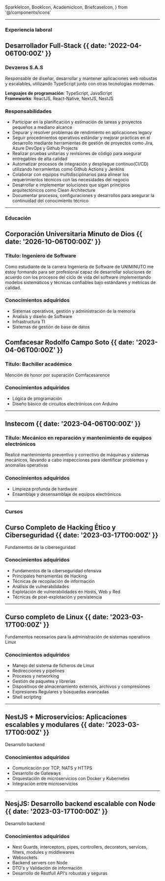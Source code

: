   SparkleIcon,
  BookIcon,
  AcademicIcon,
  BriefcaseIcon,
} from '@/components/icons'


---

### <BriefcaseIcon/> Experiencia laboral

## Desarrollador Full-Stack {{ date: '2022-04-06T00:00Z' }}

### Devzeros S.A.S

Responsable de diseñar, desarrollar y mantener aplicaciones web robustas y escalables, utilizando TypeScript junto con otras tecnologías modernas.

<b>Lenguajes de programación</b>: TypeScript, JavaScript <br />
<b>Frameworks</b>: ReactJS, React-Native, NextJS, NestJS <br />

### <SparkleIcon /> Responsabilidades

- Participar en la planificación y estimación de tareas y proyectos pequeños a mediano alcance
- Depurar y resolver problemas de rendimiento en aplicaciones legacy
- Seguir procedmientos operativos estándar y mejorar prácticas en el desarrollo mediante herramientas de gestión de proyectos como Jira, Azure DevOps y Github Projects
- Realizar pruebas unitarias y revisiones de código para asegurar entregables de alta calidad
- Automatizar procesos de integración y despliegue continuo(CI/CD) utilizando herramientas como Github Actions y Jenkins
- Colaborar con equipos multidisciplinarios para alinear los requerimientos técnicos con las necesidades del negocio
- Desarrollar e implementar soluciones que sigan principios arquitectónicos como Clean Architecture
- Documentar procesos, configuraciones y desarrollos para asegurar la continuidad del conocimiento técnico

---

### <BookIcon/> Educación

## Corporación Universitaria Minuto de Dios {{ date: '2026-10-06T00:00Z' }}

### <AcademicIcon/> Título: Ingeniero de Software

Como estudiante de la carrera Ingeniería de Software de UNIMINUTO me estoy formando para ser profesional capaz de desarrollar soluciones de acuerdo con los procesos del ciclo de vida del software implementando modelos sistemáticos y técnicas confiables bajo estándares y métricas de calidad.

### <SparkleIcon /> Conocimientos adquiridos

- Sistemas operativos, gestión y administración de la memoria
- Analisís y diseño de Software
- Infrastructura TI
- Sistemas de gestión de base de datos

## Comfacesar Rodolfo Campo Soto {{ date: '2023-04-06T00:00Z' }}

### <AcademicIcon/> Título: Bachiller académico

Mención de honor por superación Comfacesarence

### <SparkleIcon /> Conocimientos adquiridos

- Lógica de programación
- Diseño básico de circuitos electrónicos con Arduino

---

## Instecom {{ date: '2023-04-06T00:00Z' }}

### <AcademicIcon/> Título: Mecánico en reparación y mantenimiento de equipos electrónicos

Realicé mantenimiento preventivo y correctivo de máquinas y sistemas mecánicos, llevando a cabo inspecciones para identificar problemas y anomalías operativas

### <SparkleIcon /> Conocimientos adquiridos

- Limpieza profunda de hardware
- Ensamblaje y desensamblaje de equipos electrónicos

---

### <BookIcon/> Cursos

## Curso Completo de Hacking Ético y Ciberseguridad {{ date: '2023-03-17T00:00Z' }}

Fundamentos de la ciberseguridad

### <SparkleIcon /> Conocimientos adquiridos

- Fundamentos de la ciberseguridad ofensiva
- Principales herramientas de Hacking
- Técnicas de recopilación de información
- Análisis de vulnerabilidades
- Explotación de vulnerabilidades en Hosts, Web y Red
- Técnicas de post-explotación y persistencia

---

## Curso completo de Linux {{ date: '2023-03-17T00:00Z' }}

Fundamentos necesarios para la administración de sistemas operativos Linux

### <SparkleIcon /> Conocimientos adquiridos

- Manejo del sistema de ficheros de Linux
- Redirecciones y pipelines
- Procesos y networking
- Gestión de paquetes y librerías
- Dispositivos de almacenamiento externos, archivos y compresiones
- Expresiones Regulares y búsquedas avanzadas
- Shell scripting

---

## NestJS + Microservicios: Aplicaciones escalables y modulares {{ date: '2023-03-17T00:00Z' }}

Desarrollo backend

### <SparkleIcon /> Conocimientos adquiridos

- Comunicación por TCP, NATS y HTTPS
- Desarrollo de Gateways
- Orquestación de microservicios con Docker y Kubernetes
- Integración entre microservicios

---

## NesjJS: Desarrollo backend escalable con Node {{ date: '2023-03-17T00:00Z' }}

Desarrollo backend

### <SparkleIcon /> Conocimientos adquiridos

- Nest Guards, interceptors, pipes, controllers, decorators, services, filters, modules y middlewares
- Websockets
- Backend servers con Node
- DTO's y Validación de información
- Desarrollo de Restfull API's robustas y seguras
